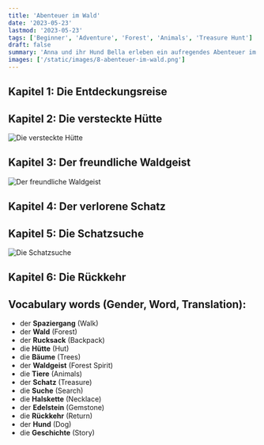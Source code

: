 ```yaml
---
title: 'Abenteuer im Wald'
date: '2023-05-23'
lastmod: '2023-05-23'
tags: ['Beginner', 'Adventure', 'Forest', 'Animals', 'Treasure Hunt']
draft: false
summary: 'Anna und ihr Hund Bella erleben ein aufregendes Abenteuer im Wald und finden einen Schatz.'
images: ['/static/images/8-abenteuer-im-wald.png']
---
```


## Kapitel 1: Die Entdeckungsreise


<TextToSpeechPlayer
  text="Es war ein sonniger Tag, als Anna und ihr **Hund** Bella beschlossen, einen **Spaziergang** im **Wald** zu machen. Sie packten ihre **Rucksäcke** und machten sich auf den Weg."
  translation="It was a sunny day when Anna and her **dog** Bella decided to take a **walk** in the **forest**. They packed their **backpacks** and set off."
  mp3File="/static/audio/8-abenteuer-im-wald-1.mp3"
/>

## Kapitel 2: Die versteckte Hütte

![Die versteckte Hütte](/static/images/8-abenteuer-im-wald-1.png)

<TextToSpeechPlayer
  text="Während ihres Spaziergangs entdeckten sie eine geheime **Hütte**, die versteckt zwischen den **Bäumen** lag. Sie waren sehr neugierig und entschieden sich, die Hütte zu erkunden."
  translation="During their walk, they discovered a secret **hut** hidden amongst the **trees**. They were very curious and decided to explore the hut."
/>

## Kapitel 3: Der freundliche Waldgeist

![Der freundliche Waldgeist](/static/images/8-abenteuer-im-wald-2.png)

<TextToSpeechPlayer
  text="In der Hütte trafen sie auf einen freundlichen **Waldgeist**, der ihnen Geschichten über den Wald und seine **Tiere** erzählte. Anna und Bella waren fasziniert."
  translation="In the hut, they met a friendly **forest spirit** who told them stories about the forest and its **animals**. Anna and Bella were fascinated."
/>

## Kapitel 4: Der verlorene Schatz

<TextToSpeechPlayer
  text="Der Waldgeist erzählte ihnen von einem verlorenen **Schatz**, der irgendwo im Wald versteckt war. Anna und Bella beschlossen, den Schatz zu suchen."
  translation="The forest spirit told them about a lost **treasure** that was hidden somewhere in the forest. Anna and Bella decided to search for the treasure."
/>

## Kapitel 5: Die Schatzsuche

![Die Schatzsuche](/static/images/8-abenteuer-im-wald-3.png)

<TextToSpeechPlayer
  text="Nach einer spannenden **Suche** fanden sie den Schatz schließlich. Es war eine schöne **Halskette** mit einem funkelnden **Edelstein**."
  translation="After an exciting **search**, they finally found the treasure. It was a beautiful **necklace** with a sparkling **gemstone**."
/>

## Kapitel 6: Die Rückkehr

<TextToSpeechPlayer
  text="Nach ihrem Abenteuer kehrten Anna und Bella glücklich nach Hause zurück. Sie würden diesen Tag im Wald nie vergessen."
  translation="After their adventure, Anna and Bella happily returned home. They would never forget this day in the forest."
/>

## Vocabulary words (Gender, Word, Translation):

- der **Spaziergang** (Walk)
- der **Wald** (Forest)
- der **Rucksack** (Backpack)
- die **Hütte** (Hut)
- die **Bäume** (Trees)
- der **Waldgeist** (Forest Spirit)
- die **Tiere** (Animals)
- der **Schatz** (Treasure)
- die **Suche** (Search)
- die **Halskette** (Necklace)
- der **Edelstein** (Gemstone)
- die **Rückkehr** (Return)
- der **Hund** (Dog)
- die **Geschichte** (Story)
